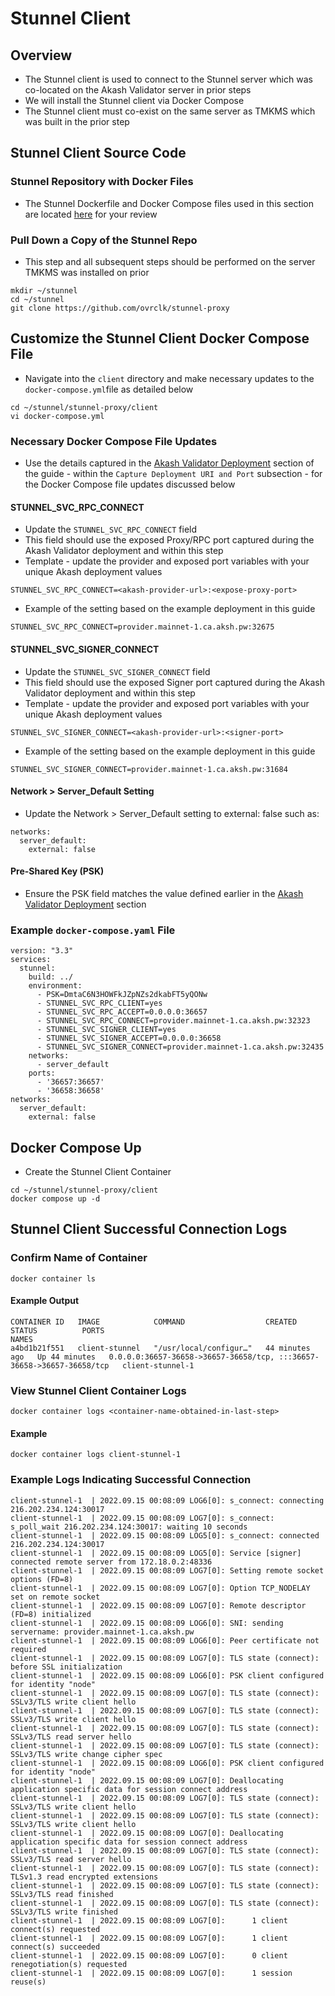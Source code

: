 # Stunnel Client

## Overview

* The Stunnel client is used to connect to the Stunnel server which was co-located on the Akash Validator server in prior steps
* We will install the Stunnel client via Docker Compose
* The Stunnel client must co-exist on the same server as TMKMS which was built in the prior step

## Stunnel Client Source Code

### Stunnel Repository with Docker Files

* The Stunnel Dockerfile and Docker Compose files used in this section are located [here](https://github.com/ovrclk/stunnel-proxy) for your review

### Pull Down a Copy of the Stunnel Repo

* This step and all subsequent steps should be performed on the server TMKMS was installed on prior

```
mkdir ~/stunnel
cd ~/stunnel
git clone https://github.com/ovrclk/stunnel-proxy
```

## Customize the Stunnel Client Docker Compose File

* Navigate into the `client` directory and make necessary updates to the `docker-compose.yml`file as detailed below

```
cd ~/stunnel/stunnel-proxy/client
vi docker-compose.yml
```

### Necessary Docker Compose File Updates

* Use the details captured in the [Akash Validator Deployment](akash-validator-deployment.md) section of the guide - within the `Capture Deployment URI and Port` subsection - for the Docker Compose file updates discussed below

#### STUNNEL\_SVC\_RPC\_CONNECT

* Update the `STUNNEL_SVC_RPC_CONNECT` field
* This field should use the exposed Proxy/RPC port captured during the Akash Validator deployment and within this step
* Template - update the provider and exposed port variables with your unique Akash deployment values

```
STUNNEL_SVC_RPC_CONNECT=<akash-provider-url>:<expose-proxy-port>
```

* Example of the setting based on the example deployment in this guide

```
STUNNEL_SVC_RPC_CONNECT=provider.mainnet-1.ca.aksh.pw:32675
```

#### STUNNEL\_SVC\_SIGNER\_CONNECT

* Update the `STUNNEL_SVC_SIGNER_CONNECT` field
* This field should use the exposed Signer port captured during the Akash Validator deployment and within this step
* Template - update the provider and exposed port variables with your unique Akash deployment values

```
STUNNEL_SVC_SIGNER_CONNECT=<akash-provider-url>:<signer-port>
```

* Example of the setting based on the example deployment in this guide

```
STUNNEL_SVC_SIGNER_CONNECT=provider.mainnet-1.ca.aksh.pw:31684
```

#### Network > Server\_Default Setting

* Update the Network > Server\_Default setting to external: false such as:

```
networks:
  server_default:
    external: false
```

#### Pre-Shared Key (PSK)

* Ensure the PSK field matches the value defined earlier in the [Akash Validator Deployment](akash-validator-deployment.md) section

### Example `docker-compose.yaml` File

```
version: "3.3"
services:
  stunnel:
    build: ../
    environment:
      - PSK=DmtaC6N3HOWFkJZpNZs2dkabFT5yQONw
      - STUNNEL_SVC_RPC_CLIENT=yes
      - STUNNEL_SVC_RPC_ACCEPT=0.0.0.0:36657
      - STUNNEL_SVC_RPC_CONNECT=provider.mainnet-1.ca.aksh.pw:32323
      - STUNNEL_SVC_SIGNER_CLIENT=yes
      - STUNNEL_SVC_SIGNER_ACCEPT=0.0.0.0:36658
      - STUNNEL_SVC_SIGNER_CONNECT=provider.mainnet-1.ca.aksh.pw:32435
    networks:
      - server_default
    ports:
      - '36657:36657'
      - '36658:36658'
networks:
  server_default:
    external: false
```

## Docker Compose Up

* Create the Stunnel Client Container

```
cd ~/stunnel/stunnel-proxy/client
docker compose up -d
```

## Stunnel Client Successful Connection Logs

### Confirm Name of Container

```
docker container ls
```

#### Example Output

```
CONTAINER ID   IMAGE            COMMAND                  CREATED          STATUS          PORTS                                                                   NAMES
a4bd1b21f551   client-stunnel   "/usr/local/configur…"   44 minutes ago   Up 44 minutes   0.0.0.0:36657-36658->36657-36658/tcp, :::36657-36658->36657-36658/tcp   client-stunnel-1
```

### View Stunnel Client Container Logs

```
docker container logs <container-name-obtained-in-last-step>
```

#### Example

```
docker container logs client-stunnel-1
```

### &#x20;Example Logs Indicating Successful Connection

```
client-stunnel-1  | 2022.09.15 00:08:09 LOG6[0]: s_connect: connecting 216.202.234.124:30017
client-stunnel-1  | 2022.09.15 00:08:09 LOG7[0]: s_connect: s_poll_wait 216.202.234.124:30017: waiting 10 seconds
client-stunnel-1  | 2022.09.15 00:08:09 LOG5[0]: s_connect: connected 216.202.234.124:30017
client-stunnel-1  | 2022.09.15 00:08:09 LOG5[0]: Service [signer] connected remote server from 172.18.0.2:48336
client-stunnel-1  | 2022.09.15 00:08:09 LOG7[0]: Setting remote socket options (FD=8)
client-stunnel-1  | 2022.09.15 00:08:09 LOG7[0]: Option TCP_NODELAY set on remote socket
client-stunnel-1  | 2022.09.15 00:08:09 LOG7[0]: Remote descriptor (FD=8) initialized
client-stunnel-1  | 2022.09.15 00:08:09 LOG6[0]: SNI: sending servername: provider.mainnet-1.ca.aksh.pw
client-stunnel-1  | 2022.09.15 00:08:09 LOG6[0]: Peer certificate not required
client-stunnel-1  | 2022.09.15 00:08:09 LOG7[0]: TLS state (connect): before SSL initialization
client-stunnel-1  | 2022.09.15 00:08:09 LOG6[0]: PSK client configured for identity "node"
client-stunnel-1  | 2022.09.15 00:08:09 LOG7[0]: TLS state (connect): SSLv3/TLS write client hello
client-stunnel-1  | 2022.09.15 00:08:09 LOG7[0]: TLS state (connect): SSLv3/TLS write client hello
client-stunnel-1  | 2022.09.15 00:08:09 LOG7[0]: TLS state (connect): SSLv3/TLS read server hello
client-stunnel-1  | 2022.09.15 00:08:09 LOG7[0]: TLS state (connect): SSLv3/TLS write change cipher spec
client-stunnel-1  | 2022.09.15 00:08:09 LOG6[0]: PSK client configured for identity "node"
client-stunnel-1  | 2022.09.15 00:08:09 LOG7[0]: Deallocating application specific data for session connect address
client-stunnel-1  | 2022.09.15 00:08:09 LOG7[0]: TLS state (connect): SSLv3/TLS write client hello
client-stunnel-1  | 2022.09.15 00:08:09 LOG7[0]: TLS state (connect): SSLv3/TLS write client hello
client-stunnel-1  | 2022.09.15 00:08:09 LOG7[0]: Deallocating application specific data for session connect address
client-stunnel-1  | 2022.09.15 00:08:09 LOG7[0]: TLS state (connect): SSLv3/TLS read server hello
client-stunnel-1  | 2022.09.15 00:08:09 LOG7[0]: TLS state (connect): TLSv1.3 read encrypted extensions
client-stunnel-1  | 2022.09.15 00:08:09 LOG7[0]: TLS state (connect): SSLv3/TLS read finished
client-stunnel-1  | 2022.09.15 00:08:09 LOG7[0]: TLS state (connect): SSLv3/TLS write finished
client-stunnel-1  | 2022.09.15 00:08:09 LOG7[0]:      1 client connect(s) requested
client-stunnel-1  | 2022.09.15 00:08:09 LOG7[0]:      1 client connect(s) succeeded
client-stunnel-1  | 2022.09.15 00:08:09 LOG7[0]:      0 client renegotiation(s) requested
client-stunnel-1  | 2022.09.15 00:08:09 LOG7[0]:      1 session reuse(s)
```
